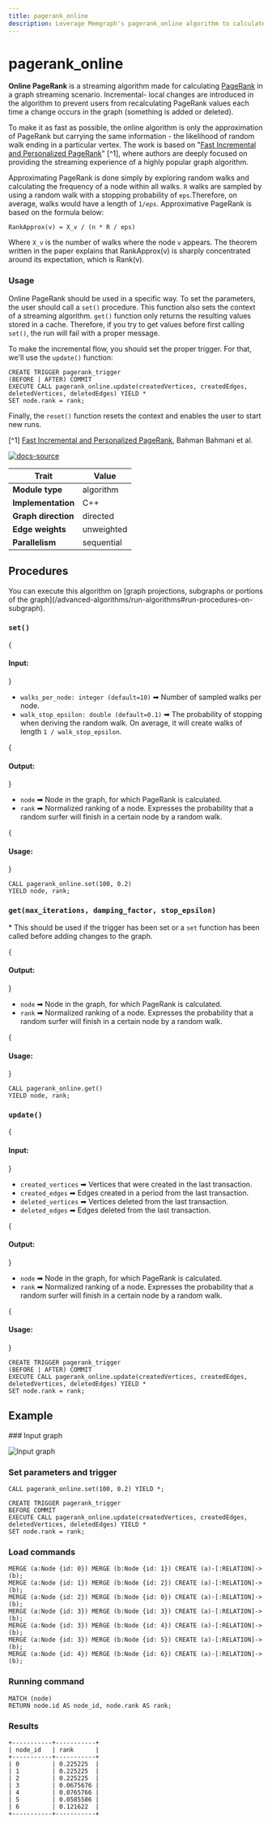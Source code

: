 ```yaml
---
title: pagerank_online
description: Leverage Memgraph's pagerank_online algorithm to calculate the importance of the nodes in your graph datasets in real-time. Discover detailed documentation and expert instructions to optimize your pagerank calculations.
---
```



# pagerank_online


**Online PageRank** is a streaming algorithm made for calculating
[PageRank](/advanced-algorithms/available-algorithms/pagerank) in a graph streaming scenario. Incremental- local
changes are introduced in the algorithm to prevent users from recalculating
PageRank values each time a change occurs in the graph (something is added or
deleted).

To make it as fast as possible, the online algorithm is only the approximation
of PageRank but carrying the same information - the likelihood of random walk
ending in a particular vertex. The work is based on "[Fast Incremental and
Personalized
PageRank](http://snap.stanford.edu/class/cs224w-readings/bahmani10pagerank.pdf)"
[^1], where authors are deeply focused on providing the streaming experience of
a highly popular graph algorithm.

Approximating PageRank is done simply by exploring random walks and calculating
the frequency of a node within all walks. `R` walks are sampled by using a
random walk with a stopping probability of `eps`.Therefore, on average, walks
would have a length of `1/eps`. Approximative PageRank is based on the formula
below:

```
RankApprox(v) = X_v / (n * R / eps)
```

Where `X_v` is the number of walks where the node `v` appears. The theorem
written in the paper explains that RankApprox(v) is sharply concentrated around
its expectation, which is Rank(v).

### Usage

Online PageRank should be used in a specific way. To set the parameters, the
user should call a `set()` procedure. This function also sets the context of a
streaming algorithm. `get()` function only returns the resulting values stored
in a cache. Therefore, if you try to get values before first calling `set()`,
the run will fail with a proper message.

To make the incremental flow, you should set the proper trigger. For that, we'll
use the `update()` function:

```cypher
CREATE TRIGGER pagerank_trigger
(BEFORE | AFTER) COMMIT
EXECUTE CALL pagerank_online.update(createdVertices, createdEdges, deletedVertices, deletedEdges) YIELD *
SET node.rank = rank;
```

Finally, the `reset()` function resets the context and enables the user to start
new runs.

[^1] [Fast Incremental and Personalized
PageRank](http://snap.stanford.edu/class/cs224w-readings/bahmani10pagerank.pdf),
Bahman Bahmani et al.

[![docs-source](https://img.shields.io/badge/source-pagerank_online-FB6E00?logo=github&style=for-the-badge)](https://github.com/memgraph/mage/blob/main/cpp/pagerank_module/pagerank_online_module.cpp)

| Trait               | Value                                                 |
| ------------------- | ----------------------------------------------------- |
| **Module type**     | algorithm  |
| **Implementation**  | C++        |
| **Graph direction** | directed   |
| **Edge weights**    | unweighted |
| **Parallelism**     | sequential |

## Procedures

<Callout type="info">
You can execute this algorithm on [graph projections, subgraphs or portions of the graph](/advanced-algorithms/run-algorithms#run-procedures-on-subgraph).
</Callout>

### `set()`

{<h4> Input: </h4>}

- `walks_per_node: integer (default=10)` ➡ Number of sampled walks per node.
- `walk_stop_epsilon: double (default=0.1)` ➡ The probability of stopping when deriving
  the random walk. On average, it will create walks of length `1 /
  walk_stop_epsilon`.

{<h4> Output: </h4>}

- `node` ➡ Node in the graph, for which PageRank is calculated.
- `rank` ➡ Normalized ranking of a node. Expresses the probability that a random
  surfer will finish in a certain node by a random walk.

{<h4> Usage: </h4>}

```cypher
CALL pagerank_online.set(100, 0.2)
YIELD node, rank;
```

### `get(max_iterations, damping_factor, stop_epsilon)`

\* This should be used if the trigger has been set or a `set` function has
been called before adding changes to the graph.

{<h4> Output: </h4>}

- `node` ➡ Node in the graph, for which PageRank is calculated.
- `rank` ➡ Normalized ranking of a node. Expresses the probability that a random
  surfer will finish in a certain node by a random walk.

{<h4> Usage: </h4>}

```cypher
CALL pagerank_online.get()
YIELD node, rank;
```

### `update()`

{<h4> Input: </h4>}

- `created_vertices` ➡ Vertices that were created in the last transaction.
- `created_edges` ➡ Edges created in a period from the last transaction.
- `deleted_vertices` ➡ Vertices deleted from the last transaction.
- `deleted_edges` ➡ Edges deleted from the last transaction.

{<h4> Output: </h4>}

- `node` ➡ Node in the graph, for which PageRank is calculated.
- `rank` ➡ Normalized ranking of a node. Expresses the probability that a random
  surfer will finish in a certain node by a random walk.

{<h4> Usage: </h4>}

```cypher
CREATE TRIGGER pagerank_trigger
(BEFORE | AFTER) COMMIT
EXECUTE CALL pagerank_online.update(createdVertices, createdEdges, deletedVertices, deletedEdges) YIELD *
SET node.rank = rank;
```

## Example

<Steps>
### Input graph

![Input graph](/pages/advanced-algorithms/available-algorithms/pagerank_online/memgraph-pagerank-online.png)

### Set parameters and trigger

```cypher
CALL pagerank_online.set(100, 0.2) YIELD *;

CREATE TRIGGER pagerank_trigger
BEFORE COMMIT
EXECUTE CALL pagerank_online.update(createdVertices, createdEdges, deletedVertices, deletedEdges) YIELD *
SET node.rank = rank;
```

### Load commands

```cypher
MERGE (a:Node {id: 0}) MERGE (b:Node {id: 1}) CREATE (a)-[:RELATION]->(b);
MERGE (a:Node {id: 1}) MERGE (b:Node {id: 2}) CREATE (a)-[:RELATION]->(b);
MERGE (a:Node {id: 2}) MERGE (b:Node {id: 0}) CREATE (a)-[:RELATION]->(b);
MERGE (a:Node {id: 3}) MERGE (b:Node {id: 3}) CREATE (a)-[:RELATION]->(b);
MERGE (a:Node {id: 3}) MERGE (b:Node {id: 4}) CREATE (a)-[:RELATION]->(b);
MERGE (a:Node {id: 3}) MERGE (b:Node {id: 5}) CREATE (a)-[:RELATION]->(b);
MERGE (a:Node {id: 4}) MERGE (b:Node {id: 6}) CREATE (a)-[:RELATION]->(b);
```

### Running command

```cypher
MATCH (node)
RETURN node.id AS node_id, node.rank AS rank;
```

### Results

```plaintext
+-----------+-----------+
| node_id   | rank      |
+-----------+-----------+
| 0         | 0.225225  |
| 1         | 0.225225  |
| 2         | 0.225225  |
| 3         | 0.0675676 |
| 4         | 0.0765766 |
| 5         | 0.0585586 |
| 6         | 0.121622  |
+-----------+-----------+
```
</Steps>

